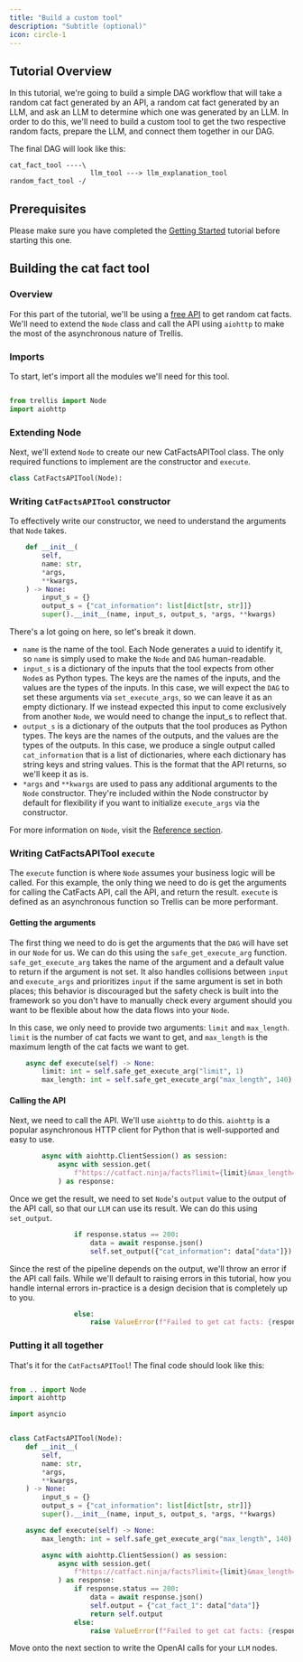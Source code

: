 ```yaml
---
title: "Build a custom tool"
description: "Subtitle (optional)"
icon: circle-1
---
```


## Tutorial Overview

In this tutorial, we're going to build a simple DAG workflow that will take a random cat fact generated by an API, a random cat fact generated by an LLM, and ask an LLM to determine which one was generated by an LLM.
In order to do this, we'll need to build a custom tool to get the two respective random facts, prepare the LLM, and connect them together in our DAG.

The final DAG will look like this:
```
cat_fact_tool ----\
                    llm_tool ---> llm_explanation_tool 
random_fact_tool -/
```
## Prerequisites

Please make sure you have completed the [Getting Started](../getting-started) tutorial before starting this one.

## Building the cat fact tool

### Overview
For this part of the tutorial, we'll be using a [free API](https://catfact.ninja) to get random cat facts.
We'll need to extend the `Node` class and call the API using `aiohttp` to make the most of the asynchronous nature of Trellis.

### Imports
To start, let's import all the modules we'll need for this tool.

```python cat_fact_tool.py

from trellis import Node
import aiohttp
```

### Extending Node
Next, we'll extend `Node` to create our new CatFactsAPITool class. The only required functions to implement are the constructor and `execute`.

```python cat_fact_tool.py
class CatFactsAPITool(Node):
```

### Writing `CatFactsAPITool` constructor
To effectively write our constructor, we need to understand the arguments that `Node` takes.

```python cat_fact_tool.py
    def __init__(
        self,
        name: str,
        *args,
        **kwargs,
    ) -> None:
        input_s = {}
        output_s = {"cat_information": list[dict[str, str]]}
        super().__init__(name, input_s, output_s, *args, **kwargs)
```

There's a lot going on here, so let's break it down.

- `name` is the name of the tool. Each Node generates a uuid to identify it, so `name` is simply used to make the `Node` and `DAG` human-readable.
- `input_s` is a dictionary of the inputs that the tool expects from other `Node`s as Python types. The keys are the names of the inputs, and the values are the types of the inputs. 
In this case, we will expect the `DAG` to set these arguments via `set_execute_args`, so we can leave it as an empty dictionary. 
If we instead expected this input to come exclusively from another `Node`, we would need to change the input_s to reflect that.
- `output_s` is a dictionary of the outputs that the tool produces as Python types. The keys are the names of the outputs, and the values are the types of the outputs.
In this case, we produce a single output called `cat_information` that is a list of dictionaries, where each dictionary has string keys and string values. This is the format that the API returns, so we'll keep it as is.
- `*args` and `**kwargs` are used to pass any additional arguments to the `Node` constructor. They're included within the Node constructor by default for flexibility if you want to initialize `execute_args` via the constructor.

For more information on `Node`, visit the [Reference section](../../reference/node).

### Writing CatFactsAPITool `execute`
The `execute` function is where `Node` assumes your business logic will be called. For this example, the only thing
we need to do is get the arguments for calling the CatFacts API, call the API, and return the result. `execute` is 
defined as an asynchronous function so Trellis can be more performant.

#### Getting the arguments
The first thing we need to do is get the arguments that the `DAG` will have set in our `Node` for us. We can do this using the `safe_get_execute_arg` function.
`safe_get_execute_arg` takes the name of the argument and a default value to return if the argument is not set. It also handles collisions between `input` and `execute_args`
and prioritizes `input` if the same argument is set in both places; this behavior is discouraged but the safety check is built into the framework so you don't have to
manually check every argument should you want to be flexible about how the data flows into your `Node`.

In this case, we only need to provide two arguments: `limit` and `max_length`. `limit` is the number of cat facts we want to get, and `max_length` is the maximum length of the cat facts we want to get.
```python cat_fact_tool.py
    async def execute(self) -> None:
        limit: int = self.safe_get_execute_arg("limit", 1)
        max_length: int = self.safe_get_execute_arg("max_length", 140)
```

#### Calling the API
Next, we need to call the API. We'll use `aiohttp` to do this. `aiohttp` is a popular asynchronous HTTP client for Python that is well-supported and easy to use.
```python cat_fact_tool.py
        async with aiohttp.ClientSession() as session:
            async with session.get(
                f"https://catfact.ninja/facts?limit={limit}&max_length={max_length}"
            ) as response:
```
Once we get the result, we need to set `Node`'s `output` value to the output of the API call, so that our `LLM` can use its result. We can do this using `set_output`.

```python cat_fact_tool.py
                if response.status == 200:
                    data = await response.json()
                    self.set_output({"cat_information": data["data"]})
```

Since the rest of the pipeline depends on the output, we'll throw an error if the API call fails. While we'll default to raising errors in this tutorial, 
how you handle internal errors in-practice is a design decision that is completely up to you.

```python cat_fact_tool.py             
                else:
                    raise ValueError(f"Failed to get cat facts: {response}")
```

### Putting it all together
That's it for the `CatFactsAPITool`! The final code should look like this:

```python cat_fact_tool.py

from .. import Node
import aiohttp

import asyncio


class CatFactsAPITool(Node):
    def __init__(
        self,
        name: str,
        *args,
        **kwargs,
    ) -> None:
        input_s = {}
        output_s = {"cat_information": list[dict[str, str]]}
        super().__init__(name, input_s, output_s, *args, **kwargs)

    async def execute(self) -> None:
        max_length: int = self.safe_get_execute_arg("max_length", 140)

        async with aiohttp.ClientSession() as session:
            async with session.get(
                f"https://catfact.ninja/facts?limit={limit}&max_length={max_length}"
            ) as response:
                if response.status == 200:
                    data = await response.json()
                    self.output = {"cat_fact_1": data["data"]}
                    return self.output
                else:
                    raise ValueError(f"Failed to get cat facts: {response}")
```

Move onto the next section to write the OpenAI calls for your `LLM` nodes.